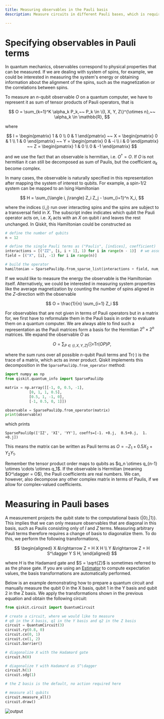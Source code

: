 ```yaml
---
title: Measuring observables in the Pauli basis
description: Measure circuits in different Pauli bases, which is required to measure observables that are not diagonal in the computational basis.

---
```


# Specifying observables in Pauli terms

In quantum mechanics, observables correspond to physical properties that can be measured.
If we are dealing with system of spins, for example, we could be interested in measuring the system's energy or obtaining information about the alignment of the spins, such as the magnetization or the correlations between spins.

To measure an $n$-qubit observable $O$ on a quantum computer, we have to represent it as sum of tensor products of Pauli operators, that is

$$
O = \sum_{k=1}^K \alpha_k P_k,~~ P_k \in \{I, X, Y, Z\}^{\otimes n},~~ \alpha_k \in \mathbb{R},
$$

where 

$$
I = \begin{pmatrix}
1 & 0 \\ 0 & 1
\end{pmatrix}
~~
X = \begin{pmatrix}
0 & 1 \\ 1 & 0
\end{pmatrix}
~~
Y = \begin{pmatrix}
0 & -i \\ i & 0
\end{pmatrix}
~~
Z = \begin{pmatrix}
1 & 0 \\ 0 & -1
\end{pmatrix}
$$

and we use the fact that an observable is hermitian, i.e. $O^\dagger = O$. If $O$ is not hermitian it can still be decomposed as sum of Paulis, but the coefficient $\alpha_k$ become complex.

In many cases, the observable is naturally specified in this representation after mapping the system of interest to qubits.
For example, a spin-1/2 system can be mapped to an Ising Hamiltonian

$$
H = \sum_{\langle i, j\rangle} Z_i Z_j - \sum_{i=1}^n X_i,
$$

where the indices $\langle i, j\rangle$ run over interacting spins and the spins are subject to a transversal field in $X$.
The subscript index indicates which qubit the Pauli operator acts on, i.e. $X_i$ acts with an $X$ on qubit $i$ and leaves the rest unchanged.
In Qiskit, this Hamiltonian could be constructed as 

```python
# define the number of qubits
n = 12

# define the single Pauli terms as ("Paulis", [indices], coefficient)
interactions = [("ZZ", [i, i + 1], 1) for i in range(n - 1)]  # we assume spins on a 1D line
field = [("X", [i], -1) for i in range(n)]

# build the operator
hamiltonian = SparsePauliOp.from_sparse_list(interactions + field, num_qubits=n)
```

If we would like to measure the energy the observable is the Hamiltonian itself. Alternatively, we could be
interested in measuring system properties like the average magnetization by counting the number of spins 
aligned in the $Z$-direction with the observable

$$
O = \frac{1}{n} \sum_{i=1} Z_i
$$

For observables that are not given in terms of Pauli operators but in a matrix for, we first have to reformulate them
in the Pauli basis in order to evaluate them on a quantum computer.
We are always able to find such a representation as the Pauli matrices form a basis for the Hermitian $2^n \times 2^n$ matrices.
We expand the observable $O$ as 

$$
O = \sum_{P \in \{I, X, Y, Z\}^{\otimes n}} \mathrm{Tr}(O P) P,
$$

where the sum runs over all possible $n$-qubit Pauli terms and $\mathrm{Tr}(\cdot)$ is the trace of a matrix, which acts as inner product.
Qiskit implements this decomposition in the `SparsePauliOp.from_operator` method:

```python
import numpy as np
from qiskit.quantum_info import SparsePauliOp

matrix = np.array([[-1, 0, 0.5, -1],
		   [0, 1, 1, 0.5],
		   [0.5, 1, -1, 0],
		   [-1, 0.5, 0, 1]])

observable = SparsePauliOp.from_operator(matrix)
print(observable)  
```

which prints

```
SparsePauliOp(['IZ', 'XI', 'YY'], coeffs=[-1. +0.j,  0.5+0.j,  1. +0.j])
```

This means the matrix can be written as Pauli terms as $O = -Z_1 + 0.5 X_2 + Y_2 Y_1$.

<Admonition type="note">
  Remember the tensor product order maps to qubits as $q_n \otimes q_{n-1} \otimes \cdots \otimes q_1$.
</Admonition>

<Admonition type="note">
  If the observable is Hermitian (meaning $O^\dagger = O$), the Pauli coefficients are real numbers.
  We can, however, also decompose any other complex matrix in terms of Paulis, if we allow for complex-valued coefficients.
</Admonition>


# Measuring in Pauli bases

A measurement projects the qubit state to the computational basis $\{|0\rangle, |1\rangle\}$. This implies that we can only measure observables that are diagonal in this basis, such as Paulis consisting only of $I$ and $Z$ terms.
Measuring arbitrary Pauli terms therefore requires a change of basis to diagonalize them. To do this, we perform the following transformations,

$$
\begin{aligned}
    X &\rightarrow Z = H X H \\
    Y &\rightarrow Z = H S^\dagger Y S H,
\end{aligned}
$$

where $H$ is the Hadamard gate and $S = \sqrt{Z}$ is sometimes referred to as the phase gate. 
If you are using an [Estimator](../api/qiskit/qiskit.primitives.Estimator) to compute expectation values, the basis transformations are automatically performed.

Below is an example demonstrating how to prepare a quantum circuit and manually measure the qubit 0 in the X basis, 
qubit 1 in the Y basis and qubit 2 in the Z basis. 
We apply the transformations shown in the previous equation and obtain the following circuit:

```python
from qiskit.circuit import QuantumCircuit

# create a circuit, where we would like to measure
# q0 in the X basis, q1 in the Y basis and q2 in the Z basis
circuit = QuantumCircuit(3)
circuit.ry(0.8, 0)
circuit.cx(0, 1)
circuit.cx(1, 2)
circuit.barrier()

# diagonalize X with the Hadamard gate 
circuit.h(0)

# diagonalize Y with Hadamard as S^\dagger
circuit.h(1)
circuit.sdg(1)

# the Z basis is the default, no action required here

# measure all qubits
circuit.measure_all()
circuit.draw()
```

![output](/images/build/paulibasis.png)

